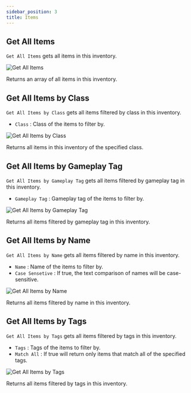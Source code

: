 ```yaml
---
sidebar_position: 3
title: Items
---
```



## Get All Items

`Get All Items` gets all items in this inventory.

![Get All Items](_static/img/items/get-all-items.png)

Returns an array of all items in this inventory.

## Get All Items by Class

`Get All Items by Class` gets all items filtered by class in this inventory.
* `Class` <Step text="1"/> : Class of the items to filter by.

![Get All Items by Class](_static/img/items/get-all-items-by-class.png)

Returns all items in this inventory of the specified class.

## Get All Items by Gameplay Tag

`Get All Items by Gameplay Tag` gets all items filtered by gameplay tag in this inventory.
* `Gameplay Tag` <Step text="1"/> : Gameplay tag of the items to filter by.

![Get All Items by Gameplay Tag](_static/img/items/get-all-items-by-gameplay-tag.png)

Returns all items filtered by gameplay tag in this inventory.

## Get All Items by Name

`Get All Items by Name` gets all items filtered by name in this inventory.
* `Name` <Step text="1"/> : Name of the items to filter by.
* `Case Sensetive` <Step text="2"/> : If true, the text comparison of names will be case-sensitive.

![Get All Items by Name](_static/img/items/get-all-items-by-name.png)

Returns all items filtered by name in this inventory.

## Get All Items by Tags

`Get All Items by Tags` gets all items filtered by tags in this inventory.
* `Tags` <Step text="1"/> : Tags of the items to filter by.
* `Match All` <Step text="2"/> : If true will return only items that match all of the specified tags.

![Get All Items by Tags](_static/img/items/get-all-items-by-tags.png)

Returns all items filtered by tags in this inventory.